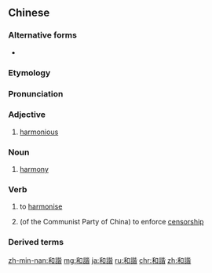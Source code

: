 {{also|和谐}}
==Chinese==
{{zh-forms|s=和谐}}

===Alternative forms===
* {{sense|to enforce censoring}} {{zh-l|河蟹}}

===Etymology===
{{zh-compound|和|諧|peaceful|harmonious}}

===Pronunciation===
{{zh-pron
|m=héxié
|c=wo4 haai4
|h=pfs=fò-hài
|mn=hô-hâi
|cat=a,n
}}

===Adjective===
{{zh-adj}}

# [[harmonious]]
#: {{zh-x|構建 和諧 家園|to build a '''harmonious''' home}}

===Noun===
{{zh-noun}}

# [[harmony]]

===Verb===
{{zh-verb}}

# to [[harmonise]]
# {{lb|zh|slang}} (of the Communist Party of China) to enforce [[censorship]]
#: {{zh-x|被 和諧|to be censored}}

===Derived terms===
{{zh-der|和諧社會|和諧世界|和諧文化}}

{{zh-cat|Advanced}}

[[zh-min-nan:和諧]]
[[mg:和諧]]
[[ja:和諧]]
[[ru:和諧]]
[[chr:和諧]]
[[zh:和諧]]